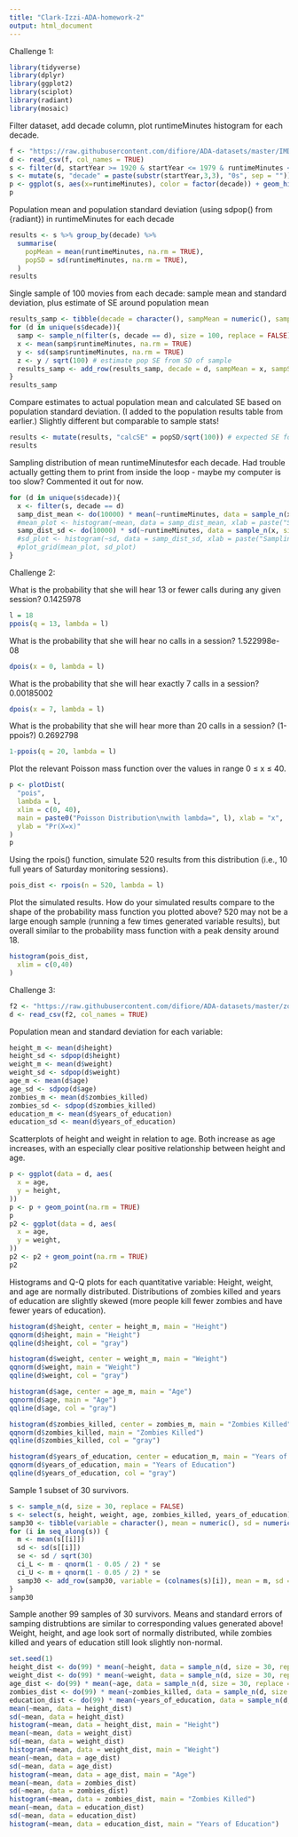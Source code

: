 ```yaml
---
title: "Clark-Izzi-ADA-homework-2"
output: html_document
---
```

Challenge 1:
```r
library(tidyverse)
library(dplyr)
library(ggplot2)
library(sciplot)
library(radiant)
library(mosaic)
```
Filter dataset, add decade column, plot runtimeMinutes histogram for each decade.
```r
f <- "https://raw.githubusercontent.com/difiore/ADA-datasets/master/IMDB-movies.csv"
d <- read_csv(f, col_names = TRUE)
s <- filter(d, startYear >= 1920 & startYear <= 1979 & runtimeMinutes < 240)
s <- mutate(s, "decade" = paste(substr(startYear,3,3), "0s", sep = ""))
p <- ggplot(s, aes(x=runtimeMinutes), color = factor(decade)) + geom_histogram() + facet_wrap(~decade, ncol = 3) # wrap data by decade into 3 columns
p
```
Population mean and population standard deviation (using sdpop() from {radiant}) in runtimeMinutes for each decade
```r
results <- s %>% group_by(decade) %>%
  summarise(
    popMean = mean(runtimeMinutes, na.rm = TRUE),
    popSD = sd(runtimeMinutes, na.rm = TRUE),
  )
results
```
Single sample of 100 movies from each decade: sample mean and standard deviation, plus estimate of SE around population mean
```r
results_samp <- tibble(decade = character(), sampMean = numeric(), sampSD = numeric(), estSE = numeric())
for (d in unique(s$decade)){
  samp <- sample_n(filter(s, decade == d), size = 100, replace = FALSE)
  x <- mean(samp$runtimeMinutes, na.rm = TRUE)
  y <- sd(samp$runtimeMinutes, na.rm = TRUE)
  z <- y / sqrt(100) # estimate pop SE from SD of sample
  results_samp <- add_row(results_samp, decade = d, sampMean = x, sampSD = y, estSE = z)
}
results_samp
```
Compare estimates to actual population mean and calculated SE based on population standard deviation. (I added to the population results table from earlier.) Slightly different but comparable to sample stats!
```r
results <- mutate(results, "calcSE" = popSD/sqrt(100)) # expected SE for sample size of 100
results
```
Sampling distribution of mean runtimeMinutesfor each decade. Had trouble actually getting them to print from inside the loop - maybe my computer is too slow? Commented it out for now.
```r
for (d in unique(s$decade)){
  x <- filter(s, decade == d)
  samp_dist_mean <- do(10000) * mean(~runtimeMinutes, data = sample_n(x, size = 100, replace = FALSE))
  #mean_plot <- histogram(~mean, data = samp_dist_mean, xlab = paste("Sampling Distribution for the\nMean of runtimeMinutes: ", d))
  samp_dist_sd <- do(10000) * sd(~runtimeMinutes, data = sample_n(x, size = 100, replace = FALSE))
  #sd_plot <- histogram(~sd, data = samp_dist_sd, xlab = paste("Sampling Distribution for the\nStandard deviation of runTimeMinutes: ", d))
  #plot_grid(mean_plot, sd_plot)
}
```

Challenge 2:

What is the probability that she will hear 13 or fewer calls during any given session? 0.1425978
```r
l = 18
ppois(q = 13, lambda = l)
```
What is the probability that she will hear no calls in a session? 1.522998e-08
```r
dpois(x = 0, lambda = l)
```
What is the probability that she will hear exactly 7 calls in a session? 0.00185002
```r
dpois(x = 7, lambda = l)
```
What is the probability that she will hear more than 20 calls in a session? (1-ppois?) 0.2692798
```r
1-ppois(q = 20, lambda = l)
```
Plot the relevant Poisson mass function over the values in range 0 ≤ x ≤ 40.
```r
p <- plotDist(
  "pois",
  lambda = l,
  xlim = c(0, 40),
  main = paste0("Poisson Distribution\nwith lambda=", l), xlab = "x",
  ylab = "Pr(X=x)"
)
p
```
Using the rpois() function, simulate 520 results from this distribution (i.e., 10 full years of Saturday monitoring sessions).
```r
pois_dist <- rpois(n = 520, lambda = l)
```
Plot the simulated results. How do your simulated results compare to the shape of the probability mass function you plotted above? 520 may not be a large enough sample (running a few times generated variable results), but overall similar to the probability mass function with a peak density around 18.
```r
histogram(pois_dist,
  xlim = c(0,40)
)
```
Challenge 3:
```r
f2 <- "https://raw.githubusercontent.com/difiore/ADA-datasets/master/zombies.csv"
d <- read_csv(f2, col_names = TRUE)
```
Population mean and standard deviation for each variable:
```r
height_m <- mean(d$height)
height_sd <- sdpop(d$height)
weight_m <- mean(d$weight)
weight_sd <- sdpop(d$weight)
age_m <- mean(d$age)
age_sd <- sdpop(d$age)
zombies_m <- mean(d$zombies_killed)
zombies_sd <- sdpop(d$zombies_killed)
education_m <- mean(d$years_of_education)
education_sd <- mean(d$years_of_education)
```
Scatterplots of height and weight in relation to age. Both increase as age increases, with an especially clear positive relationship between height and age.
```r
p <- ggplot(data = d, aes(
  x = age,
  y = height,
))
p <- p + geom_point(na.rm = TRUE)
p
p2 <- ggplot(data = d, aes(
  x = age,
  y = weight,
))
p2 <- p2 + geom_point(na.rm = TRUE)
p2
```
Histograms and Q-Q plots for each quantitative variable:
Height, weight, and age are normally distributed.
Distributions of zombies killed and years of education are slightly skewed (more people kill fewer zombies and have fewer years of education).
```r
histogram(d$height, center = height_m, main = "Height")
qqnorm(d$height, main = "Height")
qqline(d$height, col = "gray")

histogram(d$weight, center = weight_m, main = "Weight")
qqnorm(d$weight, main = "Weight")
qqline(d$weight, col = "gray")

histogram(d$age, center = age_m, main = "Age")
qqnorm(d$age, main = "Age")
qqline(d$age, col = "gray")

histogram(d$zombies_killed, center = zombies_m, main = "Zombies Killed")
qqnorm(d$zombies_killed, main = "Zombies Killed")
qqline(d$zombies_killed, col = "gray")

histogram(d$years_of_education, center = education_m, main = "Years of Education")
qqnorm(d$years_of_education, main = "Years of Education")
qqline(d$years_of_education, col = "gray")
```
Sample 1 subset of 30 survivors.
```r
s <- sample_n(d, size = 30, replace = FALSE)
s <- select(s, height, weight, age, zombies_killed, years_of_education)
samp30 <- tibble(variable = character(), mean = numeric(), sd = numeric(), se = numeric(), ci_lower = numeric(), ci_upper = numeric())
for (i in seq_along(s)) {
  m <- mean(s[[i]])
  sd <- sd(s[[i]])
  se <- sd / sqrt(30)
  ci_L <- m - qnorm(1 - 0.05 / 2) * se
  ci_U <- m + qnorm(1 - 0.05 / 2) * se
  samp30 <- add_row(samp30, variable = (colnames(s)[i]), mean = m, sd = sd, se = se, ci_lower = ci_L, ci_upper = ci_U)
}
samp30
```
Sample another 99 samples of 30 survivors. Means and standard errors of samping distrubtions are similar to corresponding values generated above! Weight, height, and age look sort of normally distributed, while zombies killed and years of education still look slightly non-normal.
```r
set.seed(1)
height_dist <- do(99) * mean(~height, data = sample_n(d, size = 30, replace = FALSE))
weight_dist <- do(99) * mean(~weight, data = sample_n(d, size = 30, replace = FALSE))
age_dist <- do(99) * mean(~age, data = sample_n(d, size = 30, replace = FALSE))
zombies_dist <- do(99) * mean(~zombies_killed, data = sample_n(d, size = 30, replace = FALSE))
education_dist <- do(99) * mean(~years_of_education, data = sample_n(d, size = 30, replace = FALSE))
mean(~mean, data = height_dist)
sd(~mean, data = height_dist)
histogram(~mean, data = height_dist, main = "Height")
mean(~mean, data = weight_dist)
sd(~mean, data = weight_dist)
histogram(~mean, data = weight_dist, main = "Weight")
mean(~mean, data = age_dist)
sd(~mean, data = age_dist)
histogram(~mean, data = age_dist, main = "Age")
mean(~mean, data = zombies_dist)
sd(~mean, data = zombies_dist)
histogram(~mean, data = zombies_dist, main = "Zombies Killed")
mean(~mean, data = education_dist)
sd(~mean, data = education_dist)
histogram(~mean, data = education_dist, main = "Years of Education")

```


